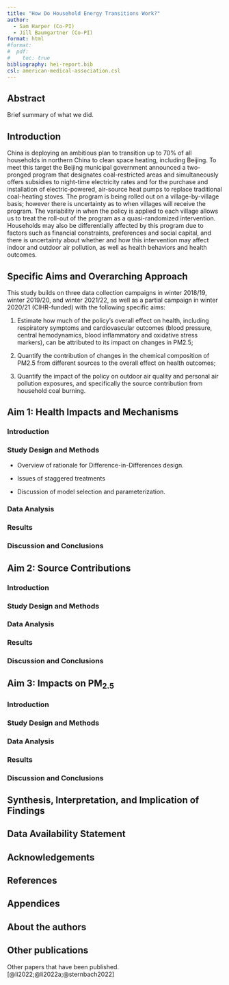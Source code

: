 ```yaml
---
title: "How Do Household Energy Transitions Work?"
author: 
  - Sam Harper (Co-PI)
  - Jill Baumgartner (Co-PI)
format: html
#format: 
#  pdf:
#    toc: true
bibliography: hei-report.bib
csl: american-medical-association.csl
---
```

## Abstract

Brief summary of what we did.

## Introduction

China is deploying an ambitious plan to transition up to 70% of all households in northern China to clean space heating, including Beijing. To meet this target the Beijing municipal government announced a two-pronged program that designates coal-restricted areas and simultaneously offers subsidies to night-time electricity rates and for the purchase and installation of electric-powered, air-source heat pumps to replace traditional coal-heating stoves. The program is being rolled out on a village-by-village basis; however there is uncertainty as to when villages will receive the program. The variability in when the policy is applied to each village allows us to treat the roll-out of the program as a quasi-randomized intervention. Households may also be differentially affected by this program due to factors such as financial constraints, preferences and social capital, and there is uncertainty about whether and how this intervention may affect indoor and outdoor air pollution, as well as health behaviors and health outcomes.

## Specific Aims and Overarching Approach

This study builds on three data collection campaigns in winter 2018/19, winter 2019/20, and winter 2021/22, as well as a partial campaign in winter 2020/21 (CIHR-funded) with the following specific aims:

1. 	Estimate how much of the policy’s overall effect on health, including respiratory symptoms and cardiovascular outcomes (blood pressure, central hemodynamics, blood inflammatory and oxidative stress markers), can be attributed to its impact on changes in PM2.5;

2. 	Quantify the contribution of changes in the chemical composition of PM2.5 from different sources to the overall effect on health outcomes;

3. 	Quantify the impact of the policy on outdoor air quality and personal air pollution exposures, and specifically the source contribution from household coal burning.

## Aim 1: Health Impacts and Mechanisms

### Introduction

### Study Design and Methods

- Overview of rationale for Difference-in-Differences design.

- Issues of staggered treatments

- Discussion of model selection and parameterization.  


### Data Analysis

### Results



### Discussion and Conclusions



## Aim 2: Source Contributions

### Introduction

### Study Design and Methods

### Data Analysis

### Results

### Discussion and Conclusions

## Aim 3: Impacts on PM~2.5~

### Introduction

### Study Design and Methods

### Data Analysis

### Results

### Discussion and Conclusions


## Synthesis, Interpretation, and Implication of Findings



## Data Availability Statement



## Acknowledgements



## References

::: {#refs}
:::

## Appendices

## About the authors

## Other publications

Other papers that have been published.[@li2022;@li2022a;@sternbach2022]


